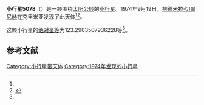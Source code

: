 {{Infobox planet
| bgcolour = #FFFFC0
| name = 5078 Solovjev-Sedoj
| symbol = 
| image = 
| caption = 
| discovery = yes
| discovery_ref = 
| discoverer = [[柳德米拉·切爾尼赫|柳德米拉·切爾尼赫]]
| discovery_site = [[克里米亚|克里米亚]] 
| discovered = 1974年9月19日
| designations = yes
| mp_name = 
| named_after = 
| alt_names = 1974 SW/ 1978 NY1 / 1987 RC / 1987 SV6 / 1987 SZ5
| mp_category = [[主带小行星|主带小行星]]
| orbit_ref = <ref name="a">[http://ssd.jpl.nasa.gov/sbdb.cgi?sstr=5078 5078 Solovjev-Sedoj] {{Wayback|url=http://ssd.jpl.nasa.gov/sbdb.cgi?sstr=5078 |date=20140922165134 }}，小行星數據庫瀏覽器（JPL Small-Body Database Browser）－[[美国国家航空航天局|美国国家航空航天局]]喷气推进实验室</ref>
| epoch = 2456400.5 (2013年4月18日更新)
| aphelion = {{convert|3.239059318746277|AU|km|3|abbr=on|lk=out}}
| perihelion = {{convert|2.098661863672841|AU|km|3|abbr=on}}
| semimajor = {{convert|2.668860591209559|AU|km|3|abbr=on}}
| eccentricity = 0.213648749
| period = 1592.528672 [[日|日]]<br />4.36[[儒略年|儒略年]]
| avg_speed = 
| inclination = 2.837755751027523
| asc_node = 224.8481258548958
| mean_anomaly = 
| arg_peri = 123.2903507936228
| satellites = 
| physical_characteristics = yes
| dimensions = 
| mass = 
| density = 
| surface_grav = 
| escape_velocity = 
| sidereal_day = 
| axial_tilt = 
| pole_ecliptic_lat = 
| pole_ecliptic_lon = 
| albedo = 
| temperatures= 
| temp_name1 = 
| mean_temp_1 = 
| max_temp_1 = 
| temp_name2 = 
| max_temp_2 = 
| spectral_type = 
| abs_magnitude = 123.2903507936228
}}

'''小行星5078'''（{{lang-en|5078 Solovjev-Sedoj}}）是一颗围绕[[太阳|太阳]][[公转|公转]]的[[小行星|小行星]]。1974年9月19日，[[柳德米拉·切爾尼赫|柳德米拉·切爾尼赫]]在克里米亚发现了此天体<ref name="a" /><ref>{{cite news|title=小行星列表|url=http://cfa-www.harvard.edu/iau/lists/NumberedMPs.txt|accessdate=2013-07-08|newspaper=哈佛大学|archive-date=2008-05-17|archive-url=https://web.archive.org/web/20080517010638/http://cfa-www.harvard.edu/iau/lists/NumberedMPs.txt|dead-url=no}}</ref>。

这颗小行星的[[绝对星等|绝对星等]]为123.2903507936228等<ref name="a" />。

==参考文献==
{{reflist}}
{{Minor Planet Number|[[小行星5077|小行星5077]]|[[小行星5079|小行星5079]]}}

{{小天体}}

[[Category:小行星带天体|Category:小行星带天体]]
[[Category:1974年发现的小行星|Category:1974年发现的小行星]]

{{asteroid-stub}}